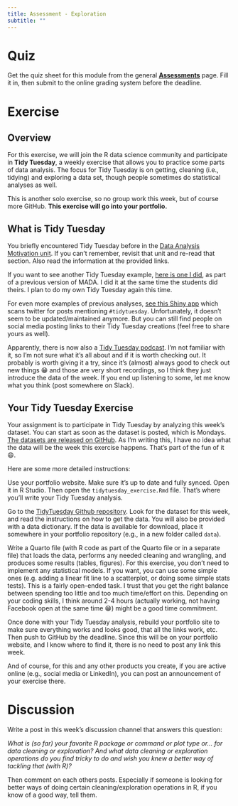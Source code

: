 ```yaml
---
title: Assessment - Exploration
subtitle: ""
---
```




# Quiz

Get the quiz sheet for this module from the general [__Assessments__](../courseinfo/Course_Assessments.qmd) page. Fill it in, then submit to the online grading system before the deadline. 


# Exercise

## Overview

For this exercise, we will join the R data science community and participate in **Tidy Tuesday**, a weekly exercise that allows you to practice some parts of data analysis. The focus for Tidy Tuesday is on getting, cleaning (i.e., tidying) and exploring a data set, though people sometimes do statistical analyses as well. 

This is another solo exercise, so no group work this week, but of course more GitHub. **This exercise will go into your portfolio.**


## What is Tidy Tuesday 

You briefly encountered Tidy Tuesday before in the [Data Analysis Motivation unit](./Data_Analysis_Motivation.html). If you can't remember, revisit that unit and re-read that section. Also read the information at the provided links. 

If you want to see another Tidy Tuesday example, [here is one I did](https://www.andreashandel.com/posts/2019-10-02-tidy-tuesday-exploration/index.html), as part of a previous version of MADA. I did it at the same time the students did theirs. I plan to do my own Tidy Tuesday again this time. 

For even more examples of previous analyses, [see this Shiny app](https://nsgrantham.shinyapps.io/tidytuesdayrocks/) which scans twitter for posts mentioning `#tidytuesday`. Unfortunately, it doesn't seem to be updated/maintained anymore. But you can still find people on social media posting links to their Tidy Tuesday creations (feel free to share yours as well).  


:::note
Apparently, there is now also a [Tidy Tuesday podcast](https://www.tidytuesday.com/). I'm not familiar with it, so I'm not sure what it's all about and if it is worth checking out. It probably is worth giving it a try, since it's (almost) always good to check out new things 😁 and those are very short recordings, so I think they just introduce the data of the week. If you end up listening to some, let me know what you think (post somewhere on Slack). 
:::



## Your Tidy Tuesday Exercise

Your assignment is to participate in Tidy Tuesday by analyzing this week's dataset. You can start as soon as the dataset is posted, which is Mondays. [The datasets are released on GitHub](https://github.com/rfordatascience/tidytuesday). As I'm writing this, I have no idea what the data will be the week this exercise happens. That's part of the fun of it 😄.

Here are some more detailed instructions:

Use your portfolio website. Make sure it's up to date and fully synced. Open it in R Studio. Then open the `tidytuesday_exercise.Rmd` file. That's where you'll write your Tidy Tuesday analysis.

Go to the [TidyTuesday Github repository](https://github.com/rfordatascience/tidytuesday). Look for the dataset for this week, and read the instructions on how to get the data. You will also be provided with a data dictionary. If the data is available for download, place it somewhere in your portfolio repository (e.g., in a new folder called `data`).

Write a Quarto file (with R code as part of the Quarto file or in a separate file) that loads the data, performs any needed cleaning and wrangling, and produces some results (tables, figures). For this exercise, you don't need to implement any statistical models. If you want, you can use some simple ones (e.g. adding a linear fit line to a scatterplot, or doing some simple stats tests). This is a fairly open-ended task. I trust that you get the right balance between spending too little and too much time/effort on this. Depending on your coding skills, I think around 2-4 hours (actually working, not having Facebook open at the same time 😁) might be a good time commitment.

Once done with your Tidy Tuesday analysis, rebuild your portfolio site to make sure everything works and looks good, that all the links work, etc. Then push to GitHub by the deadline. Since this will be on your portfolio website, and I know where to find it, there is no need to post any link this week.

And of course, for this and any other products you create, if you are active online (e.g., social media or LinkedIn), you can post an announcement of your exercise there. 


# Discussion

Write a post in this week's discussion channel that answers this question:

_What is (so far) your favorite R package or command or plot type or... for data cleaning or exploration? And what data cleaning or exploration operations do you find tricky to do and wish you knew a better way of tackling that (with R)?_

Then comment on each others posts. Especially if someone is looking for better ways of doing certain cleaning/exploration operations in R, if you know of a good way, tell them.



